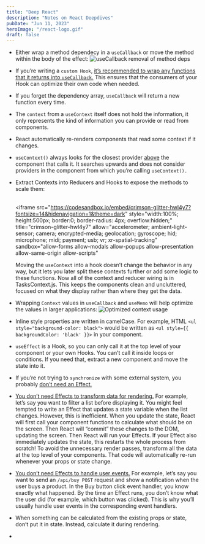 ```yaml
---
title: "Deep React"
description: "Notes on React Deepdives"
pubDate: "Jun 11, 2023"
heroImage: "/react-logo.gif"
draft: false
---
```

* Either wrap a method dependecy in a `useCallback` or move the method within the body of the effect:
  ![useCallback removal of method deps](./useCallback1.png)
* If you’re writing a `custom Hook`, <u>it’s recommended to wrap any functions that it returns into `useCallback`.</u> This ensures that the consumers of your Hook can optimize their own code when needed.
* If you forget the dependency array, `useCallback` will return a new function every time.
* The `context` from a `useContext` itself does not hold the information, it only represents the kind of information you can provide or read from components.
* React automatically re-renders components that read some context if it changes.
* `useContext()` always looks for the closest provider <u>above</u> the component that calls it. It searches upwards and does not consider providers in the component from which you’re calling `useContext().`
* Extract Contexts into Reducers and Hooks to expose the methods to scale them:
  
  <br/><iframe src="https://codesandbox.io/embed/crimson-glitter-hwl4y7?fontsize=14&hidenavigation=1&theme=dark"
     style="width:100%; height:500px; border:0; border-radius: 4px; overflow:hidden;"
     title="crimson-glitter-hwl4y7"
     allow="accelerometer; ambient-light-sensor; camera; encrypted-media; geolocation; gyroscope; hid; microphone; midi; payment; usb; vr; xr-spatial-tracking"
     sandbox="allow-forms allow-modals allow-popups allow-presentation allow-same-origin allow-scripts"
   ></iframe>
  Moving the `useContext` into a hook doesn’t change the behavior in any way, but it lets you later split these contexts further or add some logic to these functions. Now all of the context and reducer wiring is in TasksContext.js. This keeps the components clean and uncluttered, focused on what they display rather than where they get the data.

* Wrapping `Context` values in `useCallback` and `useMemo` will help optimize the values in larger applications:
  ![Optimized context usage](./optimizeUseCallback.png)
* Inline style properties are written in camelCase. For example, HTML `<ul style="background-color: black">` would be written as `<ul style={{ backgroundColor: 'black' }}>`  in your component.
* `useEffect` is a Hook, so you can only call it at the top level of your component or your own Hooks. You can’t call it inside loops or conditions. If you need that, extract a new component and move the state into it.
* If you’re not trying to `synchronize` with some external system, you probably <u>don’t need an Effect.</u>
* <u>You don’t need Effects to transform data for rendering.</u> For example, let’s say you want to filter a list before displaying it. You might feel tempted to write an Effect that updates a state variable when the list changes. However, this is inefficient. When you update the state, React will first call your component functions to calculate what should be on the screen. Then React will “commit” these changes to the DOM, updating the screen. Then React will run your Effects. If your Effect also immediately updates the state, this restarts the whole process from scratch! To avoid the unnecessary render passes, transform all the data at the top level of your components. That code will automatically re-run whenever your props or state change.
* <u>You don’t need Effects to handle user events.</u> For example, let’s say you want to send an `/api/buy POST` request and show a notification when the user buys a product. In the Buy button click event handler, you know exactly what happened. By the time an Effect runs, you don’t know what the user did (for example, which button was clicked). This is why you’ll usually handle user events in the corresponding event handlers.
* When something can be calculated from the existing props or state, don’t put it in state. Instead, calculate it during rendering.
* 